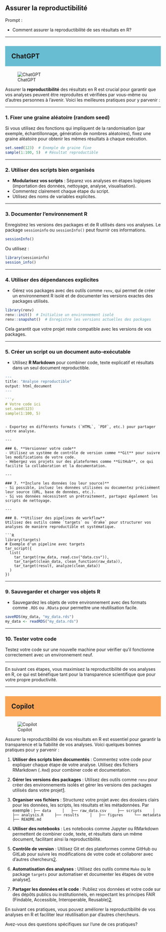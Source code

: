## Assurer la reproductibilité

::: {.callout-note appearance="simple"}
Prompt : 

* Comment assurer la reproductibilité de ses résultats en R?


:::

----

## ChatGPT {style="background-color: #69bdd2; padding: 20px;"}
![ChatGPT](../img/ChatGPT.PNG)

Assurer la **reproductibilité** des résultats en R est crucial pour garantir que vos analyses peuvent être reproduites et vérifiées par vous-même ou d'autres personnes à l'avenir. Voici les meilleures pratiques pour y parvenir :

---

### 1. **Fixer une graine aléatoire (random seed)**
Si vous utilisez des fonctions qui impliquent de la randomisation (par exemple, échantillonnage, génération de nombres aléatoires), fixez une graine aléatoire pour obtenir les mêmes résultats à chaque exécution.

```R
set.seed(123)  # Exemple de graine fixe
sample(1:100, 5)  # Résultat reproductible
```

---

### 2. **Utiliser des scripts bien organisés**
- **Modularisez vos scripts** : Séparez vos analyses en étapes logiques (importation des données, nettoyage, analyse, visualisation).
- Commentez clairement chaque étape du script.
- Utilisez des noms de variables explicites.

---

### 3. **Documenter l’environnement R**
Enregistrez les versions des packages et de R utilisés dans vos analyses. Le package `sessioninfo` ou `sessionInfo()` peut fournir ces informations.

```R
sessionInfo()
```

Ou utilisez :

```R
library(sessioninfo)
session_info()
```

---

### 4. **Utiliser des dépendances explicites**
- Gérez vos packages avec des outils comme `renv`, qui permet de créer un environnement R isolé et de documenter les versions exactes des packages utilisés.

```R
library(renv)
renv::init()  # Initialise un environnement isolé
renv::snapshot()  # Enregistre les versions actuelles des packages
```

Cela garantit que votre projet reste compatible avec les versions de vos packages.

---

### 5. **Créer un script ou un document auto-exécutable**
- Utilisez **R Markdown** pour combiner code, texte explicatif et résultats dans un seul document reproductible.

```r
---
title: "Analyse reproductible"
output: html_document
---

```r
# Votre code ici
set.seed(123)
sample(1:100, 5)
```
```

- Exportez en différents formats (`HTML`, `PDF`, etc.) pour partager votre analyse.

---

### 6. **Versionner votre code**
- Utilisez un système de contrôle de version comme **Git** pour suivre les modifications de votre code.
- Hébergez vos projets sur des plateformes comme **GitHub**, ce qui facilite la collaboration et la documentation.

---

### 7. **Inclure les données (ou leur source)**
- Si possible, incluez les données utilisées ou documentez précisément leur source (URL, base de données, etc.).
- Si vos données nécessitent un prétraitement, partagez également les scripts de nettoyage.

---

### 8. **Utiliser des pipelines de workflow**
Utilisez des outils comme `targets` ou `drake` pour structurer vos analyses de manière reproductible et systématique.

```R
library(targets)
# Exemple d'un pipeline avec targets
tar_script({
  list(
    tar_target(raw_data, read.csv("data.csv")),
    tar_target(clean_data, clean_function(raw_data)),
    tar_target(result, analyze(clean_data))
  )
})
```

---

### 9. **Sauvegarder et charger vos objets R**
- Sauvegardez les objets de votre environnement avec des formats comme `.RDS` ou `.RData` pour permettre une réutilisation facile.

```R
saveRDS(my_data, "my_data.rds")
my_data <- readRDS("my_data.rds")
```

---

### 10. **Tester votre code**
Testez votre code sur une nouvelle machine pour vérifier qu'il fonctionne correctement avec un environnement neuf.

---

En suivant ces étapes, vous maximisez la reproductibilité de vos analyses en R, ce qui est bénéfique tant pour la transparence scientifique que pour votre propre productivité.

----

## Copilot {style="background-color: #faa555; padding: 20px;"}
![Copilot](../img/copilot.PNG)

Assurer la reproductibilité de vos résultats en R est essentiel pour garantir la transparence et la fiabilité de vos analyses. Voici quelques bonnes pratiques pour y parvenir :

1. **Utiliser des scripts bien documentés** : Commentez votre code pour expliquer chaque étape de votre analyse. Utilisez des fichiers RMarkdown (`.Rmd`) pour combiner code et documentation.

2. **Gérer les versions des packages** : Utilisez des outils comme `renv` pour créer des environnements isolés et gérer les versions des packages utilisés dans votre projet[1](https://rcarto.github.io/spectre-reproductibilite-r/).

3. **Organiser vos fichiers** : Structurez votre projet avec des dossiers clairs pour les données, les scripts, les résultats et les métadonnées. Par exemple :
    ```
    ├── data
    │   ├── raw_data.csv
    ├── scripts
    │   ├── analysis.R
    ├── results
    │   ├── figures
    └── metadata
        ├── README.md
    ```

4. **Utiliser des notebooks** : Les notebooks comme Jupyter ou RMarkdown permettent de combiner code, texte, et résultats dans un même document, facilitant ainsi la reproductibilité.

5. **Contrôle de version** : Utilisez Git et des plateformes comme GitHub ou GitLab pour suivre les modifications de votre code et collaborer avec d'autres chercheurs[2](https://so.site.ined.fr/fr/methodes_outils/reproductibilite/).

6. **Automatisation des analyses** : Utilisez des outils comme `Make` ou le package `targets` pour automatiser et documenter les étapes de votre analyse[1](https://rcarto.github.io/spectre-reproductibilite-r/).

7. **Partager les données et le code** : Publiez vos données et votre code sur des dépôts publics ou institutionnels, en respectant les principes FAIR (Findable, Accessible, Interoperable, Reusable)[2](https://so.site.ined.fr/fr/methodes_outils/reproductibilite/).

En suivant ces pratiques, vous pouvez améliorer la reproductibilité de vos analyses en R et faciliter leur réutilisation par d'autres chercheurs.

Avez-vous des questions spécifiques sur l'une de ces pratiques?